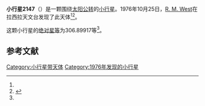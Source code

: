 {{Infobox planet
| bgcolour = #FFFFC0
| name = 2147 Kharadze
| symbol = 
| image = 
| caption = 
| discovery = yes
| discovery_ref = 
| discoverer = [[R._M._West|R. M. West]]
| discovery_site = [[拉西拉天文台|拉西拉天文台]] 
| discovered = 1976年10月25日
| designations = yes
| mp_name = 
| named_after = 
| alt_names = 1976 US/ 1966 CT
| mp_category = [[主带小行星|主带小行星]]
| orbit_ref = <ref name="a">[http://ssd.jpl.nasa.gov/sbdb.cgi?sstr=2147 2147 Kharadze] {{Wayback|url=http://ssd.jpl.nasa.gov/sbdb.cgi?sstr=2147 |date=20200930104240 }}，小行星數據庫瀏覽器（JPL Small-Body Database Browser）－[[美国国家航空航天局|美国国家航空航天局]]喷气推进实验室</ref>
| epoch = 2456400.5 (2013年4月18日更新)
| aphelion = {{convert|3.3438912|AU|km|3|abbr=on|lk=out}}
| perihelion = {{convert|3.0048518|AU|km|3|abbr=on}}
| semimajor = {{convert|3.1743715|AU|km|3|abbr=on}}
| eccentricity = 0.0534026
| period = 2065.784684 [[日|日]]<br />5.66[[儒略年|儒略年]]
| avg_speed = 
| inclination = 10.08199
| asc_node = 144.49238
| mean_anomaly = 
| arg_peri = 306.89917
| satellites = 
| physical_characteristics = yes
| dimensions = 
| mass = 
| density = 
| surface_grav = 
| escape_velocity = 
| sidereal_day = 
| axial_tilt = 
| pole_ecliptic_lat = 
| pole_ecliptic_lon = 
| albedo = 
| temperatures= 
| temp_name1 = 
| mean_temp_1 = 
| max_temp_1 = 
| temp_name2 = 
| max_temp_2 = 
| spectral_type = 
| abs_magnitude = 306.89917
}}

'''小行星2147'''（{{lang-en|2147 Kharadze}}）是一颗围绕[[太阳|太阳]][[公转|公转]]的[[小行星|小行星]]。1976年10月25日，[[R._M._West|R. M. West]]在拉西拉天文台发现了此天体<ref name="a" /><ref>{{cite news|title=小行星列表|url=http://cfa-www.harvard.edu/iau/lists/NumberedMPs.txt|accessdate=2013-07-08|newspaper=哈佛大学|archive-date=2008-05-17|archive-url=https://web.archive.org/web/20080517010638/http://cfa-www.harvard.edu/iau/lists/NumberedMPs.txt|dead-url=no}}</ref>。

这颗小行星的[[绝对星等|绝对星等]]为306.89917等<ref name="a" />。

==参考文献==
{{reflist}}
{{Minor Planet Number|[[小行星2146|小行星2146]]|[[小行星2148|小行星2148]]}}

{{小天体}}

[[Category:小行星带天体|Category:小行星带天体]]
[[Category:1976年发现的小行星|Category:1976年发现的小行星]]

{{asteroid-stub}}